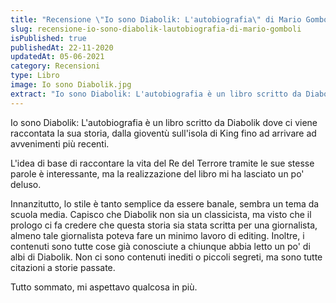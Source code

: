 ```yaml
---
title: "Recensione \"Io sono Diabolik: L'autobiografia\" di Mario Gomboli"
slug: recensione-io-sono-diabolik-lautobiografia-di-mario-gomboli
isPublished: true
publishedAt: 22-11-2020
updatedAt: 05-06-2021
category: Recensioni
type: Libro
image: Io sono Diabolik.jpg
extract: "Io sono Diabolik: L'autobiografia è un libro scritto da Diabolik dove ci viene raccontata la sua storia, dalla gioventù sull'isola di King fino ad arrivare ad avvenimenti più recenti. L'idea di base di raccontare la vita del Re del Terrore tramite le sue stesse parole è interessante, ma la realizzazione del libro mi ha lasciato un po' deluso."
---
```


<Book slug="io-sono-diabolik-lautobiografia" />

Io sono Diabolik: L'autobiografia è un libro scritto da Diabolik dove ci viene raccontata la sua storia, dalla gioventù sull'isola di King fino ad arrivare ad avvenimenti più recenti.

L'idea di base di raccontare la vita del Re del Terrore tramite le sue stesse parole è interessante, ma la realizzazione del libro mi ha lasciato un po' deluso.

Innanzitutto, lo stile è tanto semplice da essere banale, sembra un tema da scuola media. Capisco che Diabolik non sia un classicista, ma visto che il prologo ci fa credere che questa storia sia stata scritta per una giornalista, almeno tale giornalista poteva fare un minimo lavoro di editing.
Inoltre, i contenuti sono tutte cose già conosciute a chiunque abbia letto un po' di albi di Diabolik. Non ci sono contenuti inediti o piccoli segreti, ma sono tutte citazioni a storie passate.

Tutto sommato, mi aspettavo qualcosa in più.